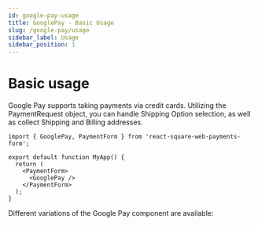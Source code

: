 ```yaml
---
id: google-pay-usage
title: GooglePay - Basic Usage
slug: /google-pay/usage
sidebar_label: Usage
sidebar_position: 1
---
```



# Basic usage

Google Pay supports taking payments via credit cards. Utilizing the PaymentRequest object, you can handle Shipping Option selection, as well as collect Shipping and Billing addresses.

```tsx
import { GooglePay, PaymentForm } from 'react-square-web-payments-form';

export default function MyApp() {
  return (
    <PaymentForm>
      <GooglePay />
    </PaymentForm>
  );
}
```

Different variations of the Google Pay component are available:

<PaymentForm>
  <GooglePay buttonColor="black" buttonType="long" />
  <GooglePay buttonColor="white" buttonType="short" />
</PaymentForm>

